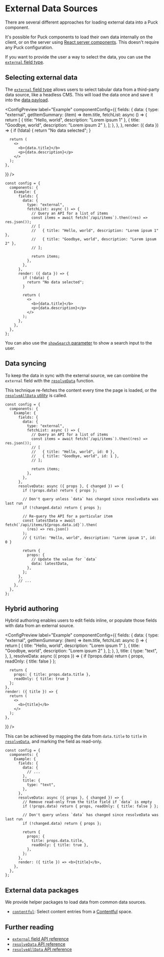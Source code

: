 
# External Data Sources

There are several different approaches for loading external data into a Puck component.

It's possible for Puck components to load their own data internally on the client, or on the server using [React server components](/docs/integrating-puck/server-components). This doesn't require any Puck configuration.

If you want to provide the user a way to select the data, you can use the [`external` field type](/docs/api-reference/fields/external).

## Selecting external data

The [`external` field type](/docs/api-reference/fields/external) allows users to select tabular data from a third-party data source, like a headless CMS. This will load the data once and save it into the [data payload](/docs/api-reference/data-model/data).

<ConfigPreview
  label="Example"
  componentConfig={{
    fields: {
      data: {
        type: "external",
        getItemSummary: (item) => item.title,
        fetchList: async () => {
          return [
            { title: "Hello, world", description: "Lorem ipsum 1" },
            { title: "Goodbye, world", description: "Lorem ipsum 2" },
          ];
        },
      },
    },
    render: ({ data }) => {
      if (!data) {
        return "No data selected";
      }

      return (
        <>
          <b>{data.title}</b>
          <p>{data.description}</p>
        </>
      );
    },

}}
/>

```tsx showLineNumbers copy {5-17}
const config = {
  components: {
    Example: {
      fields: {
        data: {
          type: "external",
          fetchList: async () => {
            // Query an API for a list of items
            const items = await fetch(`/api/items`).then((res) => res.json());
            // [
            //   { title: "Hello, world", description: "Lorem ipsum 1" },
            //   { title: "Goodbye, world", description: "Lorem ipsum 2" },
            // ];

            return items;
          },
        },
      },
      render: ({ data }) => {
        if (!data) {
          return "No data selected";
        }

        return (
          <>
            <b>{data.title}</b>
            <p>{data.description}</p>
          </>
        );
      },
    },
  },
};
```

You can also use the [`showSearch` parameter](/docs/api-reference/fields/external#showsearch) to show a search input to the user.

## Data syncing

To keep the data in sync with the external source, we can combine the `external` field with the [`resolveData`](/docs/api-reference/configuration/component-config#resolvedatadata-params) function.

This technique re-fetches the content every time the page is loaded, or the [`resolveAllData` utility](/docs/api-reference/functions/resolve-all-data) is called.

```tsx showLineNumbers copy {19-37} /id: 0/1 /id: 1/
const config = {
  components: {
    Example: {
      fields: {
        data: {
          type: "external",
          fetchList: async () => {
            // Query an API for a list of items
            const items = await fetch(`/api/items`).then((res) => res.json());
            // [
            //   { title: "Hello, world", id: 0 },
            //   { title: "Goodbye, world", id: 1 },
            // ];

            return items;
          },
        },
      },
      resolveData: async ({ props }, { changed }) => {
        if (!props.data) return { props };

        // Don't query unless `data` has changed since resolveData was last run
        if (!changed.data) return { props };

        // Re-query the API for a particular item
        const latestData = await fetch(`/api/items/${props.data.id}`).then(
          (res) => res.json()
        );
        // { title: "Hello, world", description: "Lorem ipsum 1", id: 0 }

        return {
          props: {
            // Update the value for `data`
            data: latestData,
          },
        };
      },
      // ...
    },
  },
};
```

## Hybrid authoring

Hybrid authoring enables users to edit fields inline, or populate those fields with data from an external source.

<ConfigPreview
  label="Example"
  componentConfig={{
    fields: {
      data: {
        type: "external",
        getItemSummary: (item) => item.title,
        fetchList: async () => {
          return [
            { title: "Hello, world", description: "Lorem ipsum 1" },
            { title: "Goodbye, world", description: "Lorem ipsum 2" },
          ];
        },
      },
      title: {
        type: "text",
      },
    },
    resolveData: async ({ props }) => {
      if (!props.data) return { props,  readOnly: { title: false } };

      return {
        props: { title: props.data.title },
        readOnly: { title: true }
      };
    },
    render: ({ title }) => {
      return (
        <>
          <b>{title}</b>
        </>
      );
    },

}}
/>

This can be achieved by mapping the data from `data.title` to `title` in [`resolveData`](/docs/api-reference/configuration/component-config#resolvedatadata-params), and marking the field as read-only.

```tsx showLineNumbers copy {21,22}
const config = {
  components: {
    Example: {
      fields: {
        data: {
          // ...
        },
        title: {
          type: "text",
        },
      },
      resolveData: async ({ props }, { changed }) => {
        // Remove read-only from the title field if `data` is empty
        if (!props.data) return { props, readOnly: { title: false } };

        // Don't query unless `data` has changed since resolveData was last run
        if (!changed.data) return { props };

        return {
          props: {
            title: props.data.title,
            readOnly: { title: true },
          },
        };
      },
      render: ({ title }) => <b>{title}</b>,
    },
  },
};
```

## External data packages

We provide helper packages to load data from common data sources.

- [`contentful`](https://github.com/measuredco/puck/tree/main/packages/field-contentful): Select content entries from a [Contentful](https://www.contentful.com) space.

## Further reading

- [`external` field API reference](/docs/api-reference/fields/external)
- [`resolveData` API reference](/docs/api-reference/configuration/component-config#resolvedatadata-params)
- [`resolveAllData` API reference](/docs/api-reference/functions/resolve-all-data)

<div id="puck-portal-root" />
